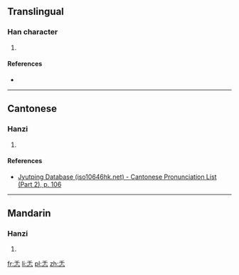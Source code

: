 ==Translingual==

===Han character===
{{Han char|rn=61|rad=心|as=03|sn=7|four=|canj=竹十心 (HJP)|ids=⿱[[千]][[心]]}}

# {{defn|Han|sort=心03}}

====References====
* {{Han ref|kx=0376.060|dkj=10314|dj=0702.150|hdz=42270.040|uh=5FCE|ud=24526}}

----

==Cantonese==

===Hanzi===
{{yue-hanzi|jyut=[[jan4]]|y=yan4}}

# {{defn|lang=yue|sort=心03}}

====References====
* [http://www.iso10646hk.net/jp/document/download.jsp Jyutping Database (iso10646hk.net) - Cantonese Pronunciation List (Part 2), p. 106]

----

==Mandarin==

===Hanzi===
{{cmn-hanzi|pin=[[rén]] ([[ren2]])|wg=jen<sup>2</sup>}}

# {{defn|lang=cmn|sort=心03}}

[[fr:忎]]
[[li:忎]]
[[pl:忎]]
[[zh:忎]]